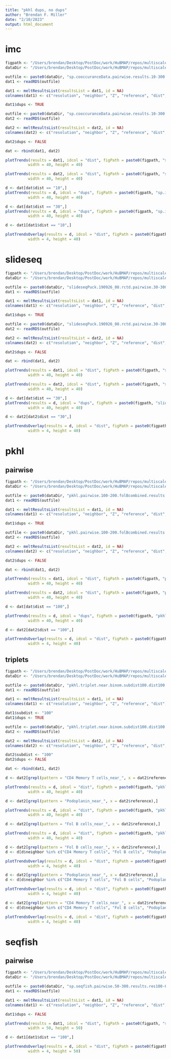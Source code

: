 ```yaml
---
title: "pkhl dups, no dups"
author: "Brendan F. Miller"
date: "2/10/2023"
output: html_document
---
```


# imc

```r

figpath <- "/Users/brendan/Desktop/PostDoc/work/HuBMAP/repos/multiscale_celltype_colocalization_analysis/plots/squidpy/imc/"
dataDir <- "/Users/brendan/Desktop/PostDoc/work/HuBMAP/repos/multiscale_celltype_colocalization_analysis/data/squidpy/imc/"

```

```r

outfile <- paste0(dataDir, "sp.cooccuranceData.pairwise.results.10-300.withDups.rds")
dat1 <- readRDS(outfile)

dat1 <- meltResultsList(resultsList = dat1, id = NA)
colnames(dat1) <- c("resolution", "neighbor", "Z", "reference", "dist", "dups")

dat1$dups <- TRUE

```

```r

outfile <- paste0(dataDir, "sp.cooccuranceData.pairwise.results.10-300.removeDups.rds")
dat2 <- readRDS(outfile)

dat2 <- meltResultsList(resultsList = dat2, id = NA)
colnames(dat2) <- c("resolution", "neighbor", "Z", "reference", "dist", "dups")

dat2$dups <- FALSE

```

```r

dat <- rbind(dat1, dat2)

```

```r

plotTrends(results = dat1, idcol = "dist", figPath = paste0(figpath, "sp.imc.pairwise.dist10-300.withDups.pdf"),
          width = 40, height = 40)

```

```r

plotTrends(results = dat2, idcol = "dist", figPath = paste0(figpath, "sp.imc.pairwise.dist10-300.removeDups.pdf"),
          width = 40, height = 40)

```

```r

d <- dat[dat$dist == "10",]
plotTrends(results = d, idcol = "dups", figPath = paste0(figpath, "sp.imc.pairwise.dist10.dupsVsNoDups.pdf"),
          width = 40, height = 40)

```

```r

d <- dat[dat$dist == "30",]
plotTrends(results = d, idcol = "dups", figPath = paste0(figpath, "sp.imc.pairwise.dist30.dupsVsNoDups.pdf"),
          width = 40, height = 40)

```

```r

d <- dat1[dat1$dist == "10",]

plotTrendsOverlay(results = d, idcol = "dist", figPath = paste0(figpath, "sp.imc.pairwise.dist10.withDups.overlay.pdf"),
          width = 4, height = 40)

```


# slideseq

```r

figpath <- "/Users/brendan/Desktop/PostDoc/work/HuBMAP/repos/multiscale_celltype_colocalization_analysis/plots/slideseq/"
dataDir <- "/Users/brendan/Desktop/PostDoc/work/HuBMAP/repos/multiscale_celltype_colocalization_analysis/data/slide_seq/"

```

```r

outfile <- paste0(dataDir, "slideseqPuck.190926_08.rctd.pairwise.30-300.results.withDups.rds")
dat1 <- readRDS(outfile)

dat1 <- meltResultsList(resultsList = dat1, id = NA)
colnames(dat1) <- c("resolution", "neighbor", "Z", "reference", "dist", "dups")

dat1$dups <- TRUE

```

```r

outfile <- paste0(dataDir, "slideseqPuck.190926_08.rctd.pairwise.30-300.results.removeDups.rds")
dat2 <- readRDS(outfile)

dat2 <- meltResultsList(resultsList = dat2, id = NA)
colnames(dat2) <- c("resolution", "neighbor", "Z", "reference", "dist", "dups")

dat2$dups <- FALSE

```

```r

dat <- rbind(dat1, dat2)

```

```r

plotTrends(results = dat1, idcol = "dist", figPath = paste0(figpath, "slideseq.rctd.pairwise.dist30-300.withDups.pdf"),
          width = 40, height = 40)

```

```r

plotTrends(results = dat2, idcol = "dist", figPath = paste0(figpath, "slideseq.rctd.pairwise.dist30-300.removeDups.pdf"),
          width = 40, height = 40)

```

```r

d <- dat[dat$dist == "30",]
plotTrends(results = d, idcol = "dups", figPath = paste0(figpath, "slideseq.rctd.pairwise.dist30.dupsVsNoDups.pdf"),
          width = 40, height = 40)

```

```r

d <- dat2[dat2$dist == "30",]

plotTrendsOverlay(results = d, idcol = "dist", figPath = paste0(figpath, "slideseq.rctd.pairwise.dist30.removeDups.overlay.pdf"),
          width = 4, height = 40)

```


# pkhl

## pairwise

```r

figpath <- "/Users/brendan/Desktop/PostDoc/work/HuBMAP/repos/multiscale_celltype_colocalization_analysis/plots/spleen/"
dataDir <- "/Users/brendan/Desktop/PostDoc/work/HuBMAP/repos/multiscale_celltype_colocalization_analysis/data/temp/results/pairwise/"

```

```r

outfile <- paste0(dataDir, "pkhl.pairwise.100-200.folBcombined.results.res100-6000.withDups.rds")
dat1 <- readRDS(outfile)

dat1 <- meltResultsList(resultsList = dat1, id = NA)
colnames(dat1) <- c("resolution", "neighbor", "Z", "reference", "dist", "dups")

dat1$dups <- TRUE

```

```r

outfile <- paste0(dataDir, "pkhl.pairwise.100-200.folBcombined.results.res100-6000.removeDups.rds")
dat2 <- readRDS(outfile)

dat2 <- meltResultsList(resultsList = dat2, id = NA)
colnames(dat2) <- c("resolution", "neighbor", "Z", "reference", "dist", "dups")

dat2$dups <- FALSE

```

```r

dat <- rbind(dat1, dat2)

```

```r

plotTrends(results = dat1, idcol = "dist", figPath = paste0(figpath, "pkhl.pairwise.100-200.results.res100-6000.withDups.pdf"),
          width = 40, height = 40)

```

```r

plotTrends(results = dat2, idcol = "dist", figPath = paste0(figpath, "pkhl.pairwise.100-200.results.res100-6000.removeDups.pdf"),
          width = 40, height = 40)

```

```r

d <- dat[dat$dist == "100",]

plotTrends(results = d, idcol = "dups", figPath = paste0(figpath, "pkhl.pairwise.d100.results.res100-6000.dupsVsNoDups.pdf"),
          width = 40, height = 40)

```

```r

d <- dat2[dat2$dist == "100",]

plotTrendsOverlay(results = d, idcol = "dist", figPath = paste0(figpath, "pkhl.pairwise.d100.removeDups.overlay.pdf"),
          width = 4, height = 40)

```

## triplets

```r

figpath <- "/Users/brendan/Desktop/PostDoc/work/HuBMAP/repos/multiscale_celltype_colocalization_analysis/plots/spleen/"
dataDir <- "/Users/brendan/Desktop/PostDoc/work/HuBMAP/repos/multiscale_celltype_colocalization_analysis/data/temp/results/triplet/"

```

```r

outfile <- paste0(dataDir, "pkhl.triplet.near.binom.subdist100.dist100.folBcombined.results.res100-6000.withDups.rds")
dat1 <- readRDS(outfile)

dat1 <- meltResultsList(resultsList = dat1, id = NA)
colnames(dat1) <- c("resolution", "neighbor", "Z", "reference", "dist", "dups")

dat1$subdist <- "100"
dat1$dups <- TRUE

```

```r

outfile <- paste0(dataDir, "pkhl.triplet.near.binom.subdist100.dist100.folBcombined.results.res100-6000.removeDups.rds")
dat2 <- readRDS(outfile)

dat2 <- meltResultsList(resultsList = dat2, id = NA)
colnames(dat2) <- c("resolution", "neighbor", "Z", "reference", "dist", "dups")

dat2$subdist <- "100"
dat2$dups <- FALSE

```

```r

dat <- rbind(dat1, dat2)

```

```r

d <- dat2[grepl(pattern = "CD4 Memory T cells_near_", x = dat2$reference),]

plotTrends(results = d, idcol = "dist", figPath = paste0(figpath, "pkhl.cd4_near.d100.subd100.results.res100-6000.removeDups.pdf"),
          width = 40, height = 40)

```

```r

d <- dat2[grepl(pattern = "Podoplanin_near_", x = dat2$reference),]

plotTrends(results = d, idcol = "dist", figPath = paste0(figpath, "pkhl.podo_near.d100.subd100.results.res100-6000.removeDups.pdf"),
          width = 40, height = 40)

```

```r

d <- dat2[grepl(pattern = "Fol B cells_near_", x = dat2$reference),]

plotTrends(results = d, idcol = "dist", figPath = paste0(figpath, "pkhl.folb_near.d100.subd100.results.res100-6000.removeDups.pdf"),
          width = 40, height = 40)

```



```r

d <- dat2[grepl(pattern = "Fol B cells_near_", x = dat2$reference),]
d <- d[d$neighbor %in% c("CD4 Memory T cells", "Fol B cells", "Podoplanin"),]

plotTrendsOverlay(results = d, idcol = "dist", figPath = paste0(figpath, "pkhl.folb_subs.d100.subd100.removeDups.cd4_podo_folb.overlay.pdf"),
          width = 4, height = 40)

```

```r

d <- dat2[grepl(pattern = "Podoplanin_near_", x = dat2$reference),]
d <- d[d$neighbor %in% c("CD4 Memory T cells", "Fol B cells", "Podoplanin"),]

plotTrendsOverlay(results = d, idcol = "dist", figPath = paste0(figpath, "pkhl.podo_subs.d100.subd100.removeDups.cd4_podo_folb.overlay.pdf"),
          width = 4, height = 40)

```

```r

d <- dat2[grepl(pattern = "CD4 Memory T cells_near_", x = dat2$reference),]
d <- d[d$neighbor %in% c("CD4 Memory T cells", "Fol B cells", "Podoplanin"),]

plotTrendsOverlay(results = d, idcol = "dist", figPath = paste0(figpath, "pkhl.cd4_subs.d100.subd100.removeDups.cd4_podo_folb.overlay.pdf"),
          width = 4, height = 40)

```


# seqfish

## pairwise

```r

figpath <- "/Users/brendan/Desktop/PostDoc/work/HuBMAP/repos/multiscale_celltype_colocalization_analysis/plots/squidpy/seqfish/"
dataDir <- "/Users/brendan/Desktop/PostDoc/work/HuBMAP/repos/multiscale_celltype_colocalization_analysis/data/squidpy/seqfish/"

```

```r

outfile <- paste0(dataDir, "sp.seqfish.pairwise.50-300.results.res100-6000.removeDups.rds")
dat1 <- readRDS(outfile)

dat1 <- meltResultsList(resultsList = dat1, id = NA)
colnames(dat1) <- c("resolution", "neighbor", "Z", "reference", "dist", "dups")

dat1$dups <- FALSE

plotTrends(results = dat1, idcol = "dist", figPath = paste0(figpath, "sp.seqfish.pairwise.50-300.results.res100-6000.removeDups.pdf"),
          width = 50, height = 50)

```

```r

d <- dat1[dat1$dist == "100",]

plotTrendsOverlay(results = d, idcol = "dist", figPath = paste0(figpath, "sp.seqfish.pairwise.dist100.removeDups.overlay.pdf"),
          width = 4, height = 50)

```
